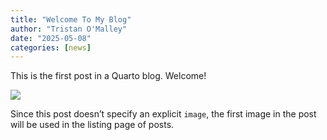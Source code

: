 ```yaml
---
title: "Welcome To My Blog"
author: "Tristan O'Malley"
date: "2025-05-08"
categories: [news]
---
```


This is the first post in a Quarto blog. Welcome!

![](thumbnail.jpg)

Since this post doesn't specify an explicit `image`, the first image in the post will be used in the listing page of posts.
